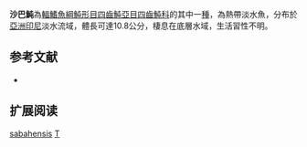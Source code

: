 {{Speciesbox
| name = 沙巴魨
| image = Sabahensis.jpg
| image_width = 250px
| status = NE
| status_system = IUCN3.1 
| genus = Tetraodon
| species = sabahensis
| authority = [[Dekkers|Dekkers]], 1975
| synonyms = *''Tetraodon fluviatilis sabahensis, Dekkers, 1975''
}}
'''沙巴魨'''為[[輻鰭魚綱|輻鰭魚綱]][[魨形目|魨形目]][[四齒魨亞目|四齒魨亞目]][[四齒魨科|四齒魨科]]的其中一[[種|種]]，為熱帶淡水魚，分布於[[亞洲|亞洲]][[印尼|印尼]]淡水流域，體長可達10.8公分，棲息在底層水域，生活習性不明。

== 参考文献 ==
*{{FishBase_species|genus=Tetraodon|species=sabahensis|year=2014|month=3}}

== 扩展阅读 ==
{{refbegin}}
{{wikispecies-inline|Tetraodon sabahensis|沙巴魨}}
{{refend}}
{{Taxonbar|from=Q3759624}}

[[Category:魨屬|sabahensis]]
[[Category:1975年描述的魚類|T]]


{{魚類小作品}}